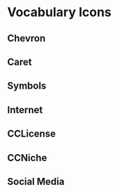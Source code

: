 
<Meta title="Icons"/>

# Vocabulary Icons

## Chevron
<Preview>
  <IconGallery>
    <IconItem name="chevron-up">
      <i class="icon chevron-up"></i>
    </IconItem>
    <IconItem name="chevron-right">
      <i class="icon chevron-right"></i>
    </IconItem>
    <IconItem name="chevron-down">
      <i class="icon chevron-down"></i>
    </IconItem>
    <IconItem name="chevron-left">
     <i class="icon chevron-left"></i>
    </IconItem>
  </IconGallery>
</Preview>

## Caret
<Preview>
  <IconGallery>
    <IconItem name="caret-right">
      <i class="icon caret-right"></i>
    </IconItem>
    <IconItem name="caret-down">
      <i class="icon caret-down"></i>
    </IconItem>
  </IconGallery>
</Preview>

## Symbols
<Preview>
  <IconGallery>
    <IconItem name="tick">
      <i class="icon tick"></i>
    </IconItem>
    <IconItem name="cross">
      <i class="icon cross"></i>
    </IconItem>
     <IconItem name="circle-filled">
     <i class="icon circle-filled"></i>
    </IconItem>
    <IconItem name="circle-outline">
     <i class="icon circle-outline"></i>
    </IconItem>
  </IconGallery>
</Preview>

## Internet
<Preview>
  <IconGallery>
    <IconItem name="search">
      <i class="icon search"></i>
    </IconItem>
    <IconItem name="info">
      <i class="icon info"></i>
    </IconItem>
     <IconItem name="globe">
     <i class="icon globe"></i>
    </IconItem>
    <IconItem name="external-link">
      <i class="icon external-link"></i>
    </IconItem>
  </IconGallery>
</Preview>

## CCLicense

<Preview>
  <IconGallery>
    <IconItem name="cc-logo">
      <i class="icon cc-logo"></i>
    </IconItem>
    <IconItem name="cc-by">
      <i class="icon cc-by"></i>
    </IconItem>
     <IconItem name="cc-nc">
     <i class="icon cc-nc"></i>
    </IconItem>
    <IconItem name="cc-nc-eu">
      <i class="icon cc-nc-eu"></i>
    </IconItem>
    <IconItem name="cc-nc-jp">
      <i class="icon cc-nc-jp"></i>
    </IconItem>
    <IconItem name="cc-nd">
     <i class="icon cc-nd"></i>
    </IconItem>
     <IconItem name="cc-sa">
     <i class="icon cc-sa"></i>
    </IconItem>
    <IconItem name="cc-zero">
     <i class="icon cc-zero"></i>
    </IconItem>
    <IconItem name="cc-pd">
     <i class="icon cc-pd"></i>
    </IconItem>
    <IconItem name="cc-pd-alt">
     <i class="icon cc-pd-alt"></i>
    </IconItem>
  </IconGallery>
</Preview>

## CCNiche
<Preview>
  <IconGallery>
    <IconItem name="cc-sampling">
      <i class="icon cc-sampling"></i>
    </IconItem>
    <IconItem name="cc-sampling-plus">
      <i class="icon cc-sampling-plus"></i>
    </IconItem>
     <IconItem name="cc-remix">
     <i class="icon cc-remix"></i>
    </IconItem>
    <IconItem name="cc-share">
      <i class="icon cc-share"></i>
    </IconItem>
  </IconGallery>
</Preview>

## Social Media 
<Preview>
  <IconGallery>
    <IconItem name="facebook">
      <i class="icon facebook"></i>
    </IconItem>
    <IconItem name="twitter">
      <i class="icon twitter"></i>
    </IconItem>
     <IconItem name="instagram">
      <i class="icon instagram"></i>
    </IconItem>
  </IconGallery>
</Preview>